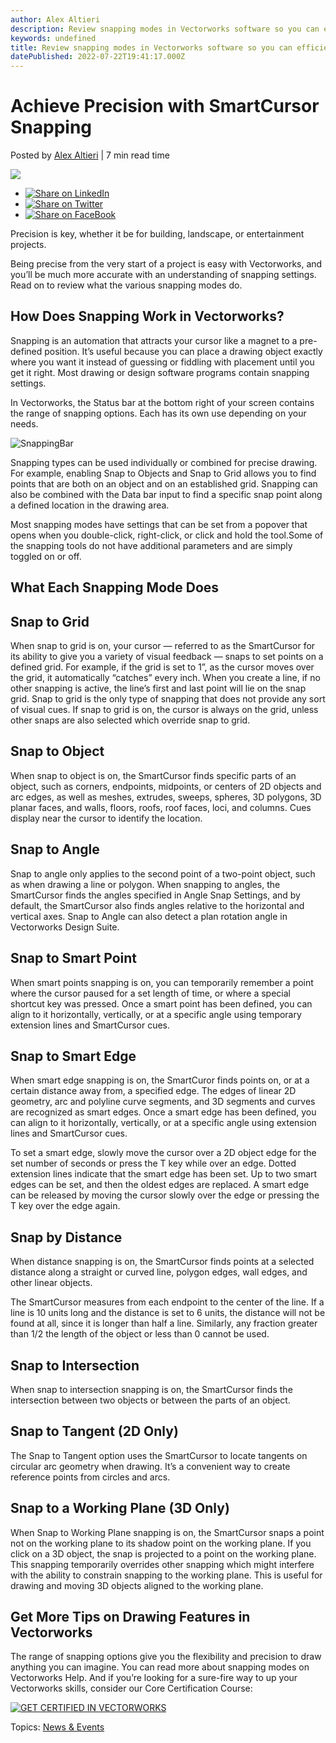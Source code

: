 ```yaml
---
author: Alex Altieri
description: Review snapping modes in Vectorworks software so you can efficiently design and draw with precision.
keywords: undefined
title: Review snapping modes in Vectorworks software so you can efficiently design and draw with precision. 
datePublished: 2022-07-22T19:41:17.000Z
---
```

  

# Achieve Precision with SmartCursor Snapping

 Posted by [Alex Altieri](https://blog.vectorworks.net/author/alex-altieri) | 7 min read time 

![](https://blog.vectorworks.net/hubfs/Blog%20Images/2022%20PVW%20Images/07_Snapping/vw-twitter-gs-imagery.jpg) 

* [![Share on LinkedIn](https://2659751.fs1.hubspotusercontent-na1.net/hubfs/2659751/michaelDemo/share-LI.png)](http://www.linkedin.com/shareArticle?mini=true&url=https%3A%2F%2Fblog.vectorworks.net%2Fneed-help-with-snapping-in-vectorworks)
* [![Share on Twitter](https://2659751.fs1.hubspotusercontent-na1.net/hubfs/2659751/michaelDemo/share-TW.png)](https://www.twitter.com/share?text=Achieve%20Precision%20with%20SmartCursor%20Snapping&url=https%3A%2F%2Fblog.vectorworks.net%2Fneed-help-with-snapping-in-vectorworks&via=PMGTweets)
* [![Share on FaceBook](https://2659751.fs1.hubspotusercontent-na1.net/hubfs/2659751/michaelDemo/share-FB.png)](https://www.facebook.com/sharer/sharer.php?u=https%3A%2F%2Fblog.vectorworks.net%2Fneed-help-with-snapping-in-vectorworks)

Precision is key, whether it be for building, landscape, or entertainment projects.

Being precise from the very start of a project is easy with Vectorworks, and you’ll be much more accurate with an understanding of snapping settings. Read on to review what the various snapping modes do.

## How Does Snapping Work in Vectorworks?

Snapping is an automation that attracts your cursor like a magnet to a pre-defined position. It’s useful because you can place a drawing object exactly where you want it instead of guessing or fiddling with placement until you get it right. Most drawing or design software programs contain snapping settings.

In Vectorworks, the Status bar at the bottom right of your screen contains the range of snapping options. Each has its own use depending on your needs.

![SnappingBar](https://blog.vectorworks.net/hs-fs/hubfs/Blog%20Images/2022%20PVW%20Images/07_Snapping/SnappingBar.png?width=292&name=SnappingBar.png)

Snapping types can be used individually or combined for precise drawing. For example, enabling Snap to Objects and Snap to Grid allows you to find points that are both on an object and on an established grid. Snapping can also be combined with the Data bar input to find a specific snap point along a defined location in the drawing area.

Most snapping modes have settings that can be set from a popover that opens when you double-click, right-click, or click and hold the tool.Some of the snapping tools do not have additional parameters and are simply toggled on or off.

## What Each Snapping Mode Does

## Snap to Grid

When snap to grid is on, your cursor — referred to as the SmartCursor for its ability to give you a variety of visual feedback — snaps to set points on a defined grid. For example, if the grid is set to 1”, as the cursor moves over the grid, it automatically “catches” every inch. When you create a line, if no other snapping is active, the line’s first and last point will lie on the snap grid. Snap to grid is the only type of snapping that does not provide any sort of visual cues. If snap to grid is on, the cursor is always on the grid, unless other snaps are also selected which override snap to grid.

## Snap to Object

When snap to object is on, the SmartCursor finds specific parts of an object, such as corners, endpoints, midpoints, or centers of 2D objects and arc edges, as well as meshes, extrudes, sweeps, spheres, 3D polygons, 3D planar faces, and walls, floors, roofs, roof faces, loci, and columns. Cues display near the cursor to identify the location.

## Snap to Angle

Snap to angle only applies to the second point of a two-point object, such as when drawing a line or polygon. When snapping to angles, the SmartCursor finds the angles specified in Angle Snap Settings, and by default, the SmartCursor also finds angles relative to the horizontal and vertical axes. Snap to Angle can also detect a plan rotation angle in Vectorworks Design Suite.

## Snap to Smart Point

When smart points snapping is on, you can temporarily remember a point where the cursor paused for a set length of time, or where a special shortcut key was pressed. Once a smart point has been defined, you can align to it horizontally, vertically, or at a specific angle using temporary extension lines and SmartCursor cues.

## Snap to Smart Edge

When smart edge snapping is on, the SmartCuror finds points on, or at a certain distance away from, a specified edge. The edges of linear 2D geometry, arc and polyline curve segments, and 3D segments and curves are recognized as smart edges. Once a smart edge has been defined, you can align to it horizontally, vertically, or at a specific angle using extension lines and SmartCursor cues.

To set a smart edge, slowly move the cursor over a 2D object edge for the set number of seconds or press the T key while over an edge. Dotted extension lines indicate that the smart edge has been set. Up to two smart edges can be set, and then the oldest edges are replaced. A smart edge can be released by moving the cursor slowly over the edge or pressing the T key over the edge again.

## Snap by Distance

When distance snapping is on, the SmartCursor finds points at a selected distance along a straight or curved line, polygon edges, wall edges, and other linear objects.

The SmartCursor measures from each endpoint to the center of the line. If a line is 10 units long and the distance is set to 6 units, the distance will not be found at all, since it is longer than half a line. Similarly, any fraction greater than 1/2 the length of the object or less than 0 cannot be used.

## Snap to Intersection

When snap to intersection snapping is on, the SmartCursor finds the intersection between two objects or between the parts of an object.

## Snap to Tangent (2D Only)

The Snap to Tangent option uses the SmartCursor to locate tangents on circular arc geometry when drawing. It’s a convenient way to create reference points from circles and arcs.

## Snap to a Working Plane (3D Only)

When Snap to Working Plane snapping is on, the SmartCursor snaps a point not on the working plane to its shadow point on the working plane. If you click on a 3D object, the snap is projected to a point on the working plane. This snapping temporarily overrides other snapping which might interfere with the ability to constrain snapping to the working plane. This is useful for drawing and moving 3D objects aligned to the working plane.

## Get More Tips on Drawing Features in Vectorworks

The range of snapping options give you the flexibility and precision to draw anything you can imagine. You can read more about snapping modes on Vectorworks Help. And if you’re looking for a sure-fire way to up your Vectorworks skills, consider our Core Certification Course:

[![GET CERTIFIED IN VECTORWORKS](https://no-cache.hubspot.com/cta/default/3018241/b087c237-1991-4c15-a7d5-5de904d5f196.png)](https://cta-redirect.hubspot.com/cta/redirect/3018241/b087c237-1991-4c15-a7d5-5de904d5f196) 

 Topics: [News & Events](https://blog.vectorworks.net/topic/news-events) 

  